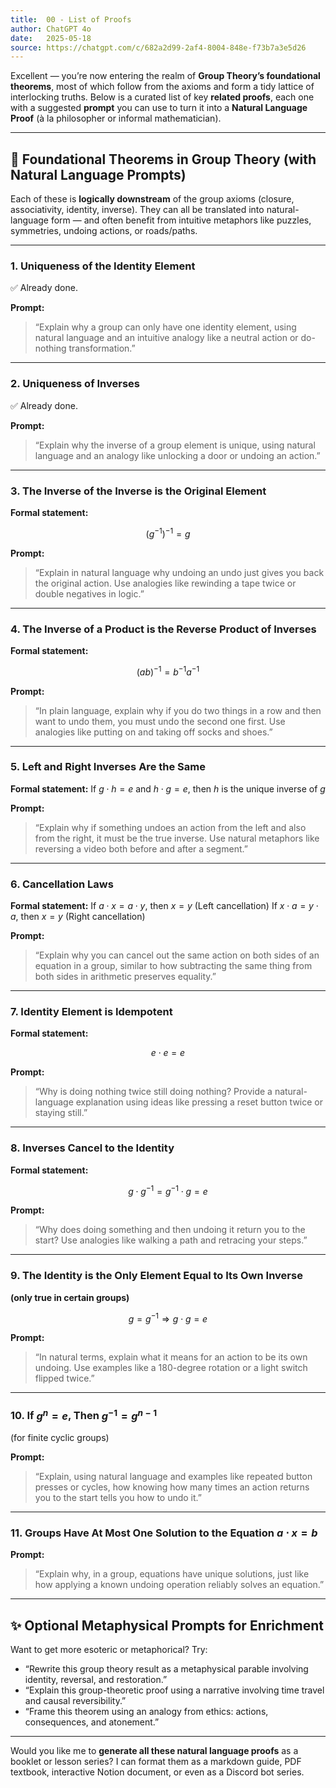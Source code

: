 ```yaml
---
title:  00 - List of Proofs 
author: ChatGPT 4o
date:   2025-05-18
source: https://chatgpt.com/c/682a2d99-2af4-8004-848e-f73b7a3e5d26
---
```


Excellent — you're now entering the realm of **Group Theory’s foundational theorems**, most of which follow from the axioms and form a tidy lattice of interlocking truths. Below is a curated list of key **related proofs**, each one with a suggested **prompt** you can use to turn it into a **Natural Language Proof** (à la philosopher or informal mathematician).

---

## 🔑 Foundational Theorems in Group Theory (with Natural Language Prompts)

Each of these is **logically downstream** of the group axioms (closure, associativity, identity, inverse). They can all be translated into natural-language form — and often benefit from intuitive metaphors like puzzles, symmetries, undoing actions, or roads/paths.

---

### **1. Uniqueness of the Identity Element**

✅ Already done.

**Prompt:**

> "Explain why a group can only have one identity element, using natural language and an intuitive analogy like a neutral action or do-nothing transformation."

---

### **2. Uniqueness of Inverses**

✅ Already done.

**Prompt:**

> "Explain why the inverse of a group element is unique, using natural language and an analogy like unlocking a door or undoing an action."

---

### **3. The Inverse of the Inverse is the Original Element**

**Formal statement:**

$$
(g^{-1})^{-1} = g
$$

**Prompt:**

> "Explain in natural language why undoing an undo just gives you back the original action. Use analogies like rewinding a tape twice or double negatives in logic."

---

### **4. The Inverse of a Product is the Reverse Product of Inverses**

**Formal statement:**

$$
(ab)^{-1} = b^{-1}a^{-1}
$$

**Prompt:**

> "In plain language, explain why if you do two things in a row and then want to undo them, you must undo the second one first. Use analogies like putting on and taking off socks and shoes."

---

### **5. Left and Right Inverses Are the Same**

**Formal statement:**
If $g \cdot h = e$ and $h \cdot g = e$, then $h$ is the unique inverse of $g$

**Prompt:**

> "Explain why if something undoes an action from the left and also from the right, it must be the true inverse. Use natural metaphors like reversing a video both before and after a segment."

---

### **6. Cancellation Laws**

**Formal statement:**
If $a \cdot x = a \cdot y$, then $x = y$ (Left cancellation)
If $x \cdot a = y \cdot a$, then $x = y$ (Right cancellation)

**Prompt:**

> "Explain why you can cancel out the same action on both sides of an equation in a group, similar to how subtracting the same thing from both sides in arithmetic preserves equality."

---

### **7. Identity Element is Idempotent**

**Formal statement:**

$$
e \cdot e = e
$$

**Prompt:**

> "Why is doing nothing twice still doing nothing? Provide a natural-language explanation using ideas like pressing a reset button twice or staying still."

---

### **8. Inverses Cancel to the Identity**

**Formal statement:**

$$
g \cdot g^{-1} = g^{-1} \cdot g = e
$$

**Prompt:**

> "Why does doing something and then undoing it return you to the start? Use analogies like walking a path and retracing your steps."

---

### **9. The Identity is the Only Element Equal to Its Own Inverse**

**(only true in certain groups)**

$$
g = g^{-1} \Rightarrow g \cdot g = e
$$

**Prompt:**

> "In natural terms, explain what it means for an action to be its own undoing. Use examples like a 180-degree rotation or a light switch flipped twice."

---

### **10. If $g^n = e$, Then $g^{-1} = g^{n-1}$**

(for finite cyclic groups)

**Prompt:**

> "Explain, using natural language and examples like repeated button presses or cycles, how knowing how many times an action returns you to the start tells you how to undo it."

---

### **11. Groups Have At Most One Solution to the Equation $a \cdot x = b$**

**Prompt:**

> "Explain why, in a group, equations have unique solutions, just like how applying a known undoing operation reliably solves an equation."

---

## ✨ Optional Metaphysical Prompts for Enrichment

Want to get more esoteric or metaphorical? Try:

* "Rewrite this group theory result as a metaphysical parable involving identity, reversal, and restoration."
* "Explain this group-theoretic proof using a narrative involving time travel and causal reversibility."
* "Frame this theorem using an analogy from ethics: actions, consequences, and atonement."

---

Would you like me to **generate all these natural language proofs** as a booklet or lesson series? I can format them as a markdown guide, PDF textbook, interactive Notion document, or even as a Discord bot series.
